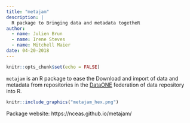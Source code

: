 ```yaml
---
title: "metajam"
description: |
  R package to Bringing data and metadata togetheR
author:
  - name: Julien Brun
  - name: Irene Steves
  - name: Mitchell Maier
date: 04-20-2018
---
```



```r
knitr::opts_chunk$set(echo = FALSE)
```



`metajam` is an R package to ease the Download and import of data and metadata from repositories in the [DataONE](https://www.dataone.org/) federation of data repository into R.

```r
knitr::include_graphics("metajam_hex.png")
```

Package website: https://nceas.github.io/metajam/




